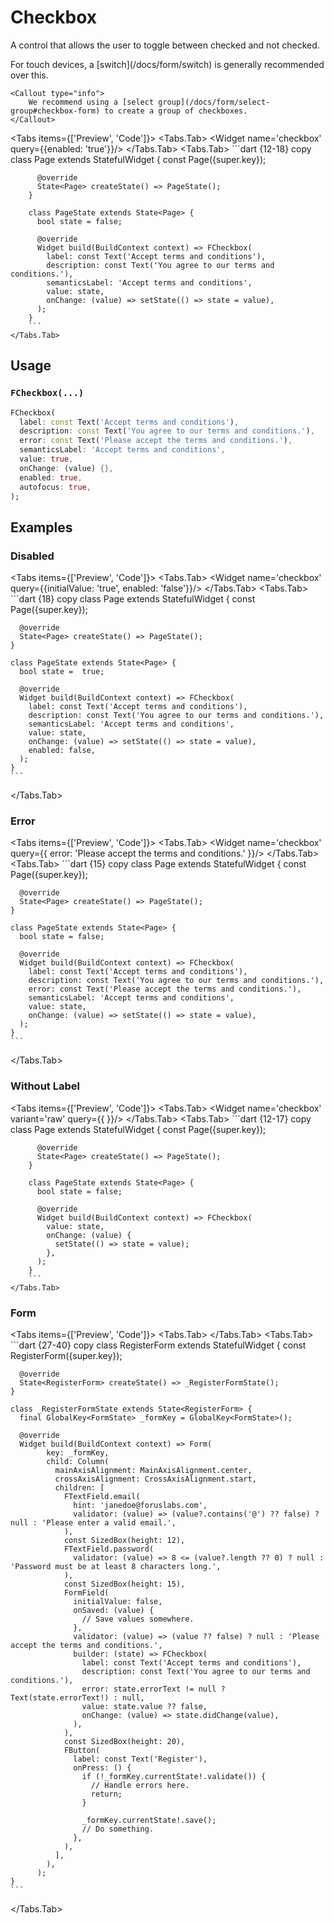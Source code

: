 
# Checkbox
A control that allows the user to toggle between checked and not checked.

<LinkBadgeGroup>
    <LinkBadge label="API Reference" href="https://pub.dev/documentation/forui/latest/forui.widgets.checkbox/"/>
</LinkBadgeGroup>

<div className="pb-5">
    <Callout type="info">
        For touch devices, a [switch](/docs/form/switch) is generally recommended over this.
    </Callout>

    <Callout type="info">
        We recommend using a [select group](/docs/form/select-group#checkbox-form) to create a group of checkboxes.
    </Callout>
</div>

<Tabs items={['Preview', 'Code']}>
    <Tabs.Tab>
        <Widget name='checkbox' query={{enabled: 'true'}}/>
    </Tabs.Tab>
    <Tabs.Tab>
        ```dart {12-18} copy
        class Page extends StatefulWidget {
          const Page({super.key});

          @override
          State<Page> createState() => PageState();
        }

        class PageState extends State<Page> {
          bool state = false;

          @override
          Widget build(BuildContext context) => FCheckbox(
            label: const Text('Accept terms and conditions'),
            description: const Text('You agree to our terms and conditions.'),
            semanticsLabel: 'Accept terms and conditions',
            value: state,
            onChange: (value) => setState(() => state = value),
          );
        }
        ```
    </Tabs.Tab>
</Tabs>

## Usage

### `FCheckbox(...)`

```dart copy
FCheckbox(
  label: const Text('Accept terms and conditions'),
  description: const Text('You agree to our terms and conditions.'),
  error: const Text('Please accept the terms and conditions.'),
  semanticsLabel: 'Accept terms and conditions',
  value: true,
  onChange: (value) {},
  enabled: true,
  autofocus: true,
);
```

## Examples

### Disabled

<Tabs items={['Preview', 'Code']}>
  <Tabs.Tab>
    <Widget name='checkbox' query={{initialValue: 'true', enabled: 'false'}}/>
  </Tabs.Tab>
  <Tabs.Tab>
    ```dart {18} copy
    class Page extends StatefulWidget {
      const Page({super.key});

      @override
      State<Page> createState() => PageState();
    }

    class PageState extends State<Page> {
      bool state =  true;

      @override
      Widget build(BuildContext context) => FCheckbox(
        label: const Text('Accept terms and conditions'),
        description: const Text('You agree to our terms and conditions.'),
        semanticsLabel: 'Accept terms and conditions',
        value: state,
        onChange: (value) => setState(() => state = value),
        enabled: false,
      );
    }
    ```
  </Tabs.Tab>
</Tabs>

### Error

<Tabs items={['Preview', 'Code']}>
  <Tabs.Tab>
    <Widget name='checkbox' query={{ error: 'Please accept the terms and conditions.' }}/>
  </Tabs.Tab>
  <Tabs.Tab>
    ```dart {15} copy
    class Page extends StatefulWidget {
      const Page({super.key});

      @override
      State<Page> createState() => PageState();
    }

    class PageState extends State<Page> {
      bool state = false;

      @override
      Widget build(BuildContext context) => FCheckbox(
        label: const Text('Accept terms and conditions'),
        description: const Text('You agree to our terms and conditions.'),
        error: const Text('Please accept the terms and conditions.'),
        semanticsLabel: 'Accept terms and conditions',
        value: state,
        onChange: (value) => setState(() => state = value),
      );
    }
    ```
  </Tabs.Tab>
</Tabs>

### Without Label

<Tabs items={['Preview', 'Code']}>
    <Tabs.Tab>
        <Widget name='checkbox' variant='raw' query={{ }}/>
    </Tabs.Tab>
    <Tabs.Tab>
        ```dart {12-17} copy
        class Page extends StatefulWidget {
          const Page({super.key});

          @override
          State<Page> createState() => PageState();
        }

        class PageState extends State<Page> {
          bool state = false;

          @override
          Widget build(BuildContext context) => FCheckbox(
            value: state,
            onChange: (value) {
              setState(() => state = value);
            },
          );
        }
        ```
    </Tabs.Tab>
</Tabs>

### Form

<Tabs items={['Preview', 'Code']}>
  <Tabs.Tab>
    <Widget name='checkbox' variant='form' query={{}} height={550}/>
  </Tabs.Tab>
  <Tabs.Tab>
    ```dart {27-40} copy
    class RegisterForm extends StatefulWidget {
      const RegisterForm({super.key});

      @override
      State<RegisterForm> createState() => _RegisterFormState();
    }

    class _RegisterFormState extends State<RegisterForm> {
      final GlobalKey<FormState> _formKey = GlobalKey<FormState>();

      @override
      Widget build(BuildContext context) => Form(
            key: _formKey,
            child: Column(
              mainAxisAlignment: MainAxisAlignment.center,
              crossAxisAlignment: CrossAxisAlignment.start,
              children: [
                FTextField.email(
                  hint: 'janedoe@foruslabs.com',
                  validator: (value) => (value?.contains('@') ?? false) ? null : 'Please enter a valid email.',
                ),
                const SizedBox(height: 12),
                FTextField.password(
                  validator: (value) => 8 <= (value?.length ?? 0) ? null : 'Password must be at least 8 characters long.',
                ),
                const SizedBox(height: 15),
                FormField(
                  initialValue: false,
                  onSaved: (value) {
                    // Save values somewhere.
                  },
                  validator: (value) => (value ?? false) ? null : 'Please accept the terms and conditions.',
                  builder: (state) => FCheckbox(
                    label: const Text('Accept terms and conditions'),
                    description: const Text('You agree to our terms and conditions.'),
                    error: state.errorText != null ? Text(state.errorText!) : null,
                    value: state.value ?? false,
                    onChange: (value) => state.didChange(value),
                  ),
                ),
                const SizedBox(height: 20),
                FButton(
                  label: const Text('Register'),
                  onPress: () {
                    if (!_formKey.currentState!.validate()) {
                      // Handle errors here.
                      return;
                    }

                    _formKey.currentState!.save();
                    // Do something.
                  },
                ),
              ],
            ),
          );
    }
    ```
  </Tabs.Tab>
</Tabs>
